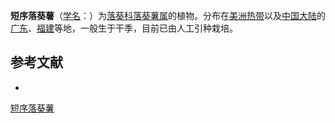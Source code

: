 {{Speciesbox
| name = 短序落葵薯
| status = 
| status_system = 
| image = 
| genus = Anredera
| species = scandens
| authority = (L.) Moq.
}}

'''短序落葵薯'''（[[学名|学名]]：{{lang|la|''Anredera scandens''}}）为[[落葵科|落葵科]][[落葵薯属|落葵薯属]]的植物。分布在[[美洲热带|美洲热带]]以及[[中国大陆|中国大陆]]的[[广东|广东]]、[[福建|福建]]等地，一般生于干季，目前已由人工引种栽培。

== 参考文献 ==
<div class="references-small">
* {{cite web| url =http://www.bioinfo.cn/db05/KmzwSpecies.php?action=view&id=252| title =短序落葵薯| work =《中国高等植物数据库全库》| publisher =中国科学院微生物研究所| author =昆明植物研究所| accessdate =2009-02-21| deadurl =yes| archiveurl =https://web.archive.org/web/20160305020751/http://www.bioinfo.cn/db05/KmzwSpecies.php?action=view&id=252| archivedate =2016-03-05}}
</div>
{{Taxonbar|from=Q15224926}}

[[Category:落葵薯属|短序落葵薯]]


{{植物小作品}}
